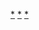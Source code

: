 {{Navbox
|name = 高校联考自主招生联盟
|title = <s>[[自主招生#高校结盟|高校联考自主招生联盟]]</s>
| bodyclass = hlist
|image=
|above = 

|group1 = “[[综合性大学自主选拔录取联合考试|北约联盟]]”
|list1 = {{Navbox|child
|group1 =  现成员
|list1  = 

*[[北京大学]]
*[[香港大學]]
*[[中山大学]]
*[[北京师范大学]]
*[[北京航空航天大学]]
*[[武汉大学]]
*[[华中科技大学]]
*[[四川大学]]
*[[厦门大学]]
*[[山东大学]]
*[[兰州大学]]
|group2 =已退出
|list2  =
*[[复旦大学]]
*[[南开大学]]
}}

|group2 = “[[高水平大学自主选拔学业能力测试|华约联盟]]”
|list2 = {{Navbox|child
|group2 =  现成员
|list2  = 
*[[清华大学]]
*[[上海交通大学]]
*[[南京大学]]
*[[浙江大学]]
*[[中国科学技术大学]]
*[[西安交通大学]]
|group3 =已退出
|list3  =
*[[中国人民大学]]
}}

|group3 =“[[卓越人才培养合作高校联合自主选拔录取学业能力测试|卓越联盟]]”
|list3  =
*[[同济大学]]
*[[华南理工大学]]
*[[北京理工大学]]
*[[大连理工大学]]
*[[东南大学]]
*[[哈尔滨工业大学]]
*[[天津大学]]
*[[西北工业大学]]
*[[重庆大学]]

|group4 = {{nowrap|“[[京都五校联盟]]”}}
|list4  = 
*[[北京邮电大学]]
*[[北京化工大学]]
*[[北京科技大学]]
*[[北京林业大学]]
*[[北京交通大学]]


|below = 
* 注：以上联盟名称并非正式名称。2020年，[[中华人民共和国教育部]]宣布自主招生被[[强基计划]]取代。
}}<noinclude>
[[Category:自主招生|*]]
[[Category:中华人民共和国高考|*]]
[[Category:中华人民共和国大学联盟|*]]
</noinclude>
